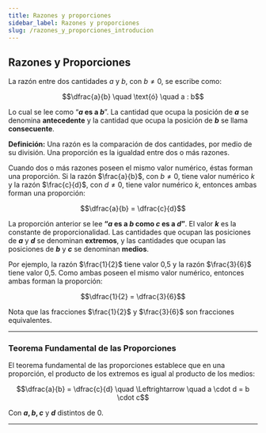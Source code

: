```yaml
---
title: Razones y proporciones
sidebar_label: Razones y proporciones
slug: /razones_y_proporciones_introducion
---
```


## Razones y Proporciones

La razón entre dos cantidades $a$ y $b$, con $b \neq 0$, se escribe como:

$$\dfrac{a}{b} \quad \text{ó} \quad a : b$$

Lo cual se lee como “**$a$ es a $b$**”. La cantidad que ocupa la posición de **$a$** se denomina **antecedente** y la cantidad que ocupa la posición de **$b$** se llama **consecuente**.

<div className="definition-box">
<strong>Definición:</strong> Una razón es la comparación de dos cantidades, por medio de su división.  
Una proporción es la igualdad entre dos o más razones.
</div>

Cuando dos o más razones poseen el mismo valor numérico, éstas forman una proporción. Si la razón $\frac{a}{b}$, con $b \neq 0$, tiene valor numérico $k$ y la razón $\frac{c}{d}$, con $d \neq 0$, tiene valor numérico $k$, entonces ambas forman una proporción:

$$\dfrac{a}{b} = \dfrac{c}{d}$$

La proporción anterior se lee **“$a$ es a $b$ como $c$ es a $d$”**. El valor **$k$** es la constante de proporcionalidad. Las cantidades que ocupan las posiciones de **$a$** y **$d$** se denominan **extremos**, y las cantidades que ocupan las posiciones de **$b$** y **$c$** se denominan **medios**.

Por ejemplo, la razón $\frac{1}{2}$ tiene valor 0,5 y la razón $\frac{3}{6}$ tiene valor 0,5. Como ambas poseen el mismo valor numérico, entonces ambas forman la proporción:

$$\dfrac{1}{2} = \dfrac{3}{6}$$

Nota que las fracciones $\frac{1}{2}$ y $\frac{3}{6}$ son fracciones equivalentes.

---

### Teorema Fundamental de las Proporciones

El teorema fundamental de las proporciones establece que en una proporción, el producto de los extremos es igual al producto de los medios:

$$\dfrac{a}{b} = \dfrac{c}{d} \quad \Leftrightarrow \quad a \cdot d = b \cdot c$$

Con **$a, b, c$** y **$d$** distintos de 0.

---